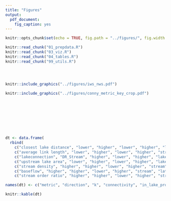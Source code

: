 ```yaml
---
title: "Figures"
output:
  pdf_document:
    fig_caption: yes
---
```


```r
knitr::opts_chunk$set(echo = TRUE, fig.path = "../figures/", fig.width = 5.5, fig.height = 4.2, fig.pos = 'H')
```

```r
knitr::read_chunk("01_prepdata.R")
knitr::read_chunk("03_viz.R")
knitr::read_chunk("04_tables.R")
knitr::read_chunk("99_utils.R")
```

```r

```

```r

```

```r

```

```r
knitr::include_graphics("../figures/iws_nws.pdf")
```

```r
knitr::include_graphics("../figures/conny_metric_key_crop.pdf")
```

```r

```

```r

```

```r

```

```r

```

```r

```

```r

```

<!-- * Olin Lake has a completely undeveloped shoreline -->
<!-- * Madison Lake is impaired according to MPCA -->

```r

```

```r

```

```r
dt <- data.frame(
  rbind(
    c("closest lake distance", "lower", "higher", "lower", "higher", "lake-stream", "long"), 
    c("average link length", "lower", "higher", "lower", "higher", "stream", "long"), 
    c("lakeconnection", "DR_Stream", "higher", "lower", "higher", "lake", "long"), 
    c("upstream lake area", "lower", "higher", "lower", "higher", "lake", "lat"), 
    c("stream density", "higher", "higher", "lower", "higher", "stream", "lat"),
    c("baseflow", "higher", "higher", "lower", "higher", "stream", "lat"), 
    c("stream order ratio", "higher", "higher", "lower", "higher", "stream", "long")))

names(dt) <- c("metric", "direction", "k", "connectivity", "in_lake_processing", "axis", "connectivity type")

knitr::kable(dt)
```
